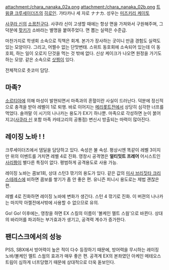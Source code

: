 attachment:/chara_nanaka_02a.png attachment:/chara_nanaka_02b.png
[[트윙클 크루세이더즈]]의 [[히로인]]. 가타카나 세 자로 ナナカ. 성우는 [[미즈키리 케이토]]

[[사쿠라 신]]의 [[소꿉친구]]다. 사쿠라 신이 고생할 때에는 항상 면을 가져와서 구원해주며, 그 덕분에 [[팟키]]가 소바라는 별명을 붙여주었다. 면 뽑는 실력은 수준급.

마찬가지로 학생회 소속으로 직책은 회계. 본가가 장사하는 곳이니 만큼 경험도 실력도 있는 모양이다. 그리고, 어쩔수 없는 단맛변태. 스위트 동호회에 소속되어 있는데 이 동호회, 하는 일이 오로지 단것을 먹는 것 밖에 없다. 신상 케이크가 나오면 원정을 가기도 하는 모양. 같은 소속으로 [[삿찡]]이 있다.

전체적으로 츳코미 담당.

== 마족? ==

[[소르티아]]에 의해 마성이 발현되면서 마족과의 혼혈이란 사실이 드러난다. 덕분에 정신적으로 충격을 받아 레벨이 1로 퇴행. 바로 이어지는 [[메리롯트]]전에서 상당히 심각한 너프를 먹었다. 솔까말 이 시기의 나나카는 용도가 EX기 하나뿐. 마족으로 각성하면 눈이 붉어지고([[사쿠라 신]] 포함 마족 카테고리의 공통점) 변신시 방출되는 마력이 많아진다.



== 레이징 노바 ! ! ==

크루세이더즈에서 뎀딜을 담당하고 있다. 속성은 불 속성. 평상시엔 똑같이 레벨 3이지만 위의 이벤트를 거치면 레벨 4로 진화. 영창시 공격명은 '''얼티밋트 프레어''' 어시스트인 [[사리짱]]이 별다른 특징이 없다. 평범하게 공격용도로 사용 가능.

레이징 노바는 콤보1회, 상대 스턴3 깎기의 용도가 있다. 같은 값의 [[미사 브리짓타 크리스테레스]]에 비하면 콤보를 쌓기가 좀 안 좋은 편. 유니즌 피니시 용도로는 제법 괜찮은 편.

레벨 4로 진화하면 레이징 노바에 변화가 생긴다. 스턴 4 깎기로 진화. 이 버젼의 나나카는 마지막 아젤전에서밖에 사용할 수 없으므로 유의.

Go! Go! 이후에는, 영창을 하면 EX 스킬의 이름이 '볼케인 멜트 스웜'으로 바뀐다. 상대의 바리어를 파괴하는 부가효과가 생기고, 공격력 계수가 증가한다.


== 팬디스크에서의 성능 ==

PSS, SBX에서 방어력이 높은 적이 다수 등장하기 때문에, 방어력을 무시하는 레이징 노바/볼케인 멜트 스웜의 효과가 매우 좋은 편. 공격계 EX의 본좌였던 아케인 메테오스트림이 심하게 너프당했기 때문에 상대적으로 더욱 돋보인다.

